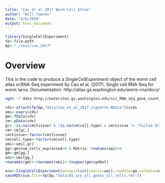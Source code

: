 ```yaml
---
title: "Cao et al 2017 Worm Cell Atlas"
author: "Will Townes"
date: "4/6/2019"
output: html_document
---
```


```r
library(SingleCellExperiment)
fp<-file.path
bp<-"./real/cao_2017"
```

# Overview 
This is the code to produce a *SingleCellExperiment* object of the worm cell atlas scRNA-Seq experiment by Cao et al. (2017). Single cell RNA-Seq for worm larva. Documentation: http://atlas.gs.washington.edu/worm-rna/docs/

```bash
wget -P data http://waterston.gs.washington.edu/sci_RNA_seq_gene_count_data/Cao_et_al_2017_vignette.RData
```

```r
cds<-attach(fp(bp,"data/Cao_et_al_2017_vignette.RData"))$cds
umi<-exprs(cds)
gm<-fData(cds)
cm<-pData(cds)
gc<-!is.na(cm$tissue) & !is.na(cm$cell.type) & cm$tissue != "Failed QC"
cm<-cm[gc,]
cm$tissue<-factor(cm$tissue)
cm$cell.type<-factor(cm$cell.type)
umi<-umi[,gc]
gg<-gm$num_cells_expressed>0 & Matrix::rowSums(umi)>0
gm<-gm[gg,]
umi<-umi[gg,]
rownames(gm)<-rownames(umi)<-toupper(gm$symbol)

sce<-SingleCellExperiment(assays=list(counts=umi),rowData=gm,colData=cm)
saveRDS(sce,file=fp(bp,"data/01_sce_all_genes_all_cells.rds"))
```
